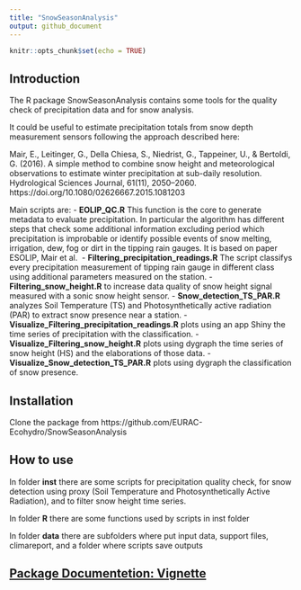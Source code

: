 ```yaml
---
title: "SnowSeasonAnalysis"
output: github_document
---
```


```r
knitr::opts_chunk$set(echo = TRUE)
```


## Introduction

The R package SnowSeasonAnalysis contains some tools for the quality check of precipitation data and for snow analysis.

It could be useful to estimate precipitation totals from snow depth measurement sensors following the approach described here:

Mair, E., Leitinger, G., Della Chiesa, S., Niedrist, G., Tappeiner, U., & Bertoldi, G. (2016). A simple method to combine snow height and meteorological observations to estimate winter precipitation at sub-daily resolution. Hydrological Sciences Journal, 61(11), 2050–2060.
https://doi.org/10.1080/02626667.2015.1081203 



Main scripts are:
- **EOLIP_QC.R** This function is the core to generate metadata to evaluate precipitation. In particular the algorithm has different steps that check some additional information excluding period which precipitation is improbable or identify possible events of snow melting, irrigation, dew, fog or dirt in the tipping rain gauges. It is based on paper ESOLIP, Mair et al. 
- **Filtering_precipitation_readings.R** The script classifys every precipitation measurement of tipping rain gauge in different class using additional parameters measured on the station. 
- **Filtering_snow_height.R** to increase data quality of snow height signal measured with a sonic snow height sensor.
- **Snow_detection_TS_PAR.R** analyzes Soil Temperature (TS) and Photosynthetically active radiation (PAR) to extract snow presence near a station. 
- **Visualize_Filtering_precipitation_readings.R** plots using an app Shiny the time series of precipitation with the classification. 
- **Visualize_Filtering_snow_height.R** plots using dygraph the time series of snow height (HS) and the elaborations of those data. 
- **Visualize_Snow_detection_TS_PAR.R** plots using dygraph the classification of snow presence.



## Installation

Clone the package from https://github.com/EURAC-Ecohydro/SnowSeasonAnalysis

## How to use

In folder **inst** there are some scripts for precipitation quality check, for snow detection using proxy (Soil Temperature and Photosynthetically Active Radiation), and to filter snow height time series.

In folder **R** there are some functions used by scripts in inst folder

In folder **data** there are subfolders where put input data, support files, climareport, and a folder where scripts save outputs

## [Package Documentetion: Vignette](https://github.com/EURAC-Ecohydro/SnowSeasonAnalysis/blob/master/SnowSeasonAnalysis.Rmd)
